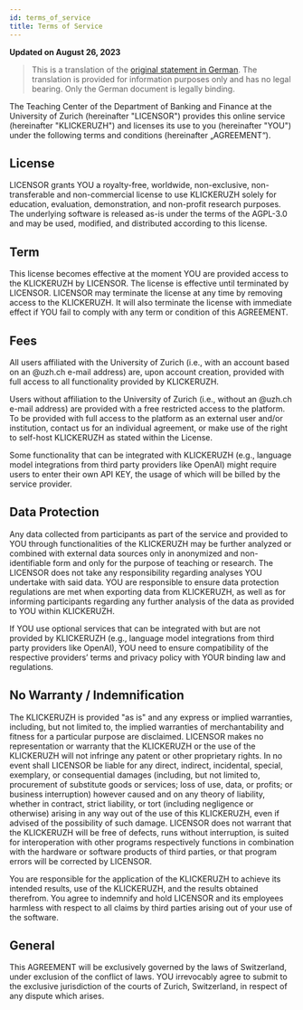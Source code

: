 ```yaml
---
id: terms_of_service
title: Terms of Service
---
```


**Updated on August 26, 2023**

> This is a translation of the [original statement in German](/next/nutzungsbedingungen). The translation is provided for information purposes only and has no legal bearing. Only the German document is legally binding.

The Teaching Center of the Department of Banking and Finance at the University of Zurich (hereinafter "LICENSOR") provides this online service (hereinafter "KLICKERUZH") and licenses its use to you (hereinafter "YOU") under the following terms and conditions (hereinafter „AGREEMENT“).

## License

LICENSOR grants YOU a royalty-free, worldwide, non-exclusive, non-transferable and non-commercial license to use KLICKERUZH solely for education, evaluation, demonstration, and non-profit research purposes. The underlying software is released as-is under the terms of the AGPL-3.0 and may be used, modified, and distributed according to this license.

## Term

This license becomes effective at the moment YOU are provided access to the KLICKERUZH by LICENSOR. The license is effective until terminated by LICENSOR. LICENSOR may terminate the license at any time by removing access to the KLICKERUZH. It will also terminate the license with immediate effect if YOU fail to comply with any term or condition of this AGREEMENT.

## Fees

All users affiliated with the University of Zurich (i.e., with an account based on an @uzh.ch e-mail address) are, upon account creation, provided with full access to all functionality provided by KLICKERUZH.

Users without affiliation to the University of Zurich (i.e., without an @uzh.ch e-mail address) are provided with a free restricted access to the platform. To be provided with full access to the platform as an external user and/or institution, contact us for an individual agreement, or make use of the right to self-host KLICKERUZH as stated within the License.

Some functionality that can be integrated with KLICKERUZH (e.g., language model integrations from third party providers like OpenAI) might require users to enter their own API KEY, the usage of which will be billed by the service provider.

## Data Protection

Any data collected from participants as part of the service and provided to YOU through functionalities of the KLICKERUZH may be further analyzed or combined with external data sources only in anonymized and non-identifiable form and only for the purpose of teaching or research. The LICENSOR does not take any responsibility regarding analyses YOU undertake with said data. YOU are responsible to ensure data protection regulations are met when exporting data from KLICKERUZH, as well as for informing participants regarding any further analysis of the data as provided to YOU within KLICKERUZH.

If YOU use optional services that can be integrated with but are not provided by KLICKERUZH (e.g., language model integrations from third party providers like OpenAI), YOU need to ensure compatibility of the respective providers’ terms and privacy policy with YOUR binding law and regulations.

## No Warranty / Indemnification

The KLICKERUZH is provided "as is" and any express or implied warranties, including, but not limited to, the implied warranties of merchantability and fitness for a particular purpose are disclaimed. LICENSOR makes no representation or warranty that the KLICKERUZH or the use of the KLICKERUZH will not infringe any patent or other proprietary rights. In no event shall LICENSOR be liable for any direct, indirect, incidental, special, exemplary, or consequential damages (including, but not limited to, procurement of substitute goods or services; loss of use, data, or profits; or business interruption) however caused and on any theory of liability, whether in contract, strict liability, or tort (including negligence or otherwise) arising in any way out of the use of this KLICKERUZH, even if advised of the possibility of such damage. LICENSOR does not warrant that the KLICKERUZH will be free of defects, runs without interruption, is suited for interoperation with other programs respectively functions in combination with the hardware or software products of third parties, or that program errors will be corrected by LICENSOR.

You are responsible for the application of the KLICKERUZH to achieve its intended results, use of the KLICKERUZH, and the results obtained therefrom. You agree to indemnify and hold LICENSOR and its employees harmless with respect to all claims by third parties arising out of your use of the software.

## General

This AGREEMENT will be exclusively governed by the laws of Switzerland, under exclusion of the conflict of laws. YOU irrevocably agree to submit to the exclusive jurisdiction of the courts of Zurich, Switzerland, in respect of any dispute which arises.
